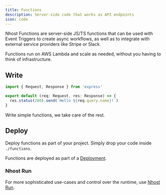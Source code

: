 ```yaml
---
title: Functions
description: Server-side code that works as API endpoints 
icon: code
---
```


Nhost Functions are server-side JS/TS functions that can be used with Event Triggers to create async workflows, as well as to integrate with external service providers like Stripe or Slack.

Functions run on AWS Lambda and scale as needed, without you having to think of infrastructure.

## Write

```ts
import { Request, Response } from 'express'

export default (req: Request, res: Response) => {
  res.status(200).send(`Hello ${req.query.name}!`)
}
```

Write simple functions, we take care of the rest.

## Deploy

Deploy functions as part of your project. Simply drop your code inside `./functions`.

Functions are deployed as part of a [Deployment](/platform/deployments).

### Nhost Run

For more sophisticated use-cases and control over the runtime, use [Nhost Run](/product/run).
